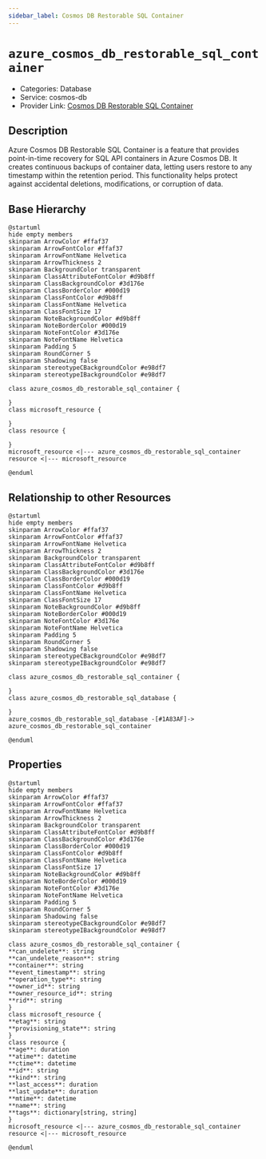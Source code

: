 ```yaml
---
sidebar_label: Cosmos DB Restorable SQL Container
---
```


# `azure_cosmos_db_restorable_sql_container`

- Categories: Database
- Service: cosmos-db
- Provider Link: [Cosmos DB Restorable SQL Container](https://learn.microsoft.com/en-us/azure/cosmos-db/sql/restorable-container-properties)

## Description

Azure Cosmos DB Restorable SQL Container is a feature that provides point-in-time recovery for SQL API containers in Azure Cosmos DB. It creates continuous backups of container data, letting users restore to any timestamp within the retention period. This functionality helps protect against accidental deletions, modifications, or corruption of data.

## Base Hierarchy

<ZoomPanPinch>

```kroki imgType="plantuml" imgAlt="Hierarchy of Cosmos DB Restorable SQL Container"
@startuml
hide empty members
skinparam ArrowColor #ffaf37
skinparam ArrowFontColor #ffaf37
skinparam ArrowFontName Helvetica
skinparam ArrowThickness 2
skinparam BackgroundColor transparent
skinparam ClassAttributeFontColor #d9b8ff
skinparam ClassBackgroundColor #3d176e
skinparam ClassBorderColor #000d19
skinparam ClassFontColor #d9b8ff
skinparam ClassFontName Helvetica
skinparam ClassFontSize 17
skinparam NoteBackgroundColor #d9b8ff
skinparam NoteBorderColor #000d19
skinparam NoteFontColor #3d176e
skinparam NoteFontName Helvetica
skinparam Padding 5
skinparam RoundCorner 5
skinparam Shadowing false
skinparam stereotypeCBackgroundColor #e98df7
skinparam stereotypeIBackgroundColor #e98df7

class azure_cosmos_db_restorable_sql_container {

}
class microsoft_resource {

}
class resource {

}
microsoft_resource <|--- azure_cosmos_db_restorable_sql_container
resource <|--- microsoft_resource

@enduml
```

</ZoomPanPinch>

## Relationship to other Resources

<ZoomPanPinch>

```kroki imgType="plantuml" imgAlt="Diagram of Cosmos DB Restorable SQL Container resource relationships"
@startuml
hide empty members
skinparam ArrowColor #ffaf37
skinparam ArrowFontColor #ffaf37
skinparam ArrowFontName Helvetica
skinparam ArrowThickness 2
skinparam BackgroundColor transparent
skinparam ClassAttributeFontColor #d9b8ff
skinparam ClassBackgroundColor #3d176e
skinparam ClassBorderColor #000d19
skinparam ClassFontColor #d9b8ff
skinparam ClassFontName Helvetica
skinparam ClassFontSize 17
skinparam NoteBackgroundColor #d9b8ff
skinparam NoteBorderColor #000d19
skinparam NoteFontColor #3d176e
skinparam NoteFontName Helvetica
skinparam Padding 5
skinparam RoundCorner 5
skinparam Shadowing false
skinparam stereotypeCBackgroundColor #e98df7
skinparam stereotypeIBackgroundColor #e98df7

class azure_cosmos_db_restorable_sql_container {

}
class azure_cosmos_db_restorable_sql_database {

}
azure_cosmos_db_restorable_sql_database -[#1A83AF]-> azure_cosmos_db_restorable_sql_container

@enduml
```

</ZoomPanPinch>

## Properties

<ZoomPanPinch>

```kroki imgType="plantuml" imgAlt="Diagram of Cosmos DB Restorable SQL Container data model"
@startuml
hide empty members
skinparam ArrowColor #ffaf37
skinparam ArrowFontColor #ffaf37
skinparam ArrowFontName Helvetica
skinparam ArrowThickness 2
skinparam BackgroundColor transparent
skinparam ClassAttributeFontColor #d9b8ff
skinparam ClassBackgroundColor #3d176e
skinparam ClassBorderColor #000d19
skinparam ClassFontColor #d9b8ff
skinparam ClassFontName Helvetica
skinparam ClassFontSize 17
skinparam NoteBackgroundColor #d9b8ff
skinparam NoteBorderColor #000d19
skinparam NoteFontColor #3d176e
skinparam NoteFontName Helvetica
skinparam Padding 5
skinparam RoundCorner 5
skinparam Shadowing false
skinparam stereotypeCBackgroundColor #e98df7
skinparam stereotypeIBackgroundColor #e98df7

class azure_cosmos_db_restorable_sql_container {
**can_undelete**: string
**can_undelete_reason**: string
**container**: string
**event_timestamp**: string
**operation_type**: string
**owner_id**: string
**owner_resource_id**: string
**rid**: string
}
class microsoft_resource {
**etag**: string
**provisioning_state**: string
}
class resource {
**age**: duration
**atime**: datetime
**ctime**: datetime
**id**: string
**kind**: string
**last_access**: duration
**last_update**: duration
**mtime**: datetime
**name**: string
**tags**: dictionary[string, string]
}
microsoft_resource <|--- azure_cosmos_db_restorable_sql_container
resource <|--- microsoft_resource

@enduml
```

</ZoomPanPinch>
